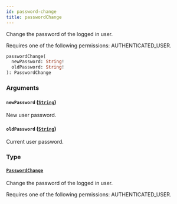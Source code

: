 ```yaml
---
id: password-change
title: passwordChange
---
```



Change the password of the logged in user. 

Requires one of the following permissions: AUTHENTICATED_USER.

```graphql
passwordChange(
  newPassword: String!
  oldPassword: String!
): PasswordChange
```


### Arguments

#### `newPassword` ([`String`](../../../developer/api-reference/scalars/string))

New user password.


#### `oldPassword` ([`String`](../../../developer/api-reference/scalars/string))

Current user password.


### Type

#### [`PasswordChange`](../../../developer/api-reference/objects/password-change) 

Change the password of the logged in user. 

Requires one of the following permissions: AUTHENTICATED_USER.




